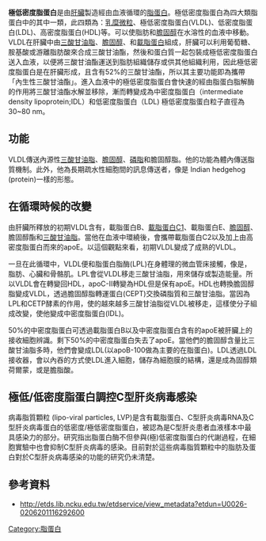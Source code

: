
'''極低密度脂蛋白'''是由[[肝臟|肝臟]]製造經由血液循環的[[脂蛋白|脂蛋白]]。極低密度脂蛋白為四大類脂蛋白中的其中一類，此四類為：[[乳糜微粒|乳糜微粒]]、極低密度脂蛋白(VLDL)、低密度脂蛋白(LDL)、高密度脂蛋白(HDL)等。可以使脂肪和[[膽固醇|膽固醇]]在水溶性的血液中移動。VLDL在肝臟中由[[三酸甘油脂|三酸甘油脂]]、[[膽固醇|膽固醇]]、和[[載脂蛋白|載脂蛋白]]組成，肝臟可以利用葡萄糖、胺基酸或游離脂肪酸來合成三酸甘油酯，然後和蛋白質一起包裝成極低密度脂蛋白送入血液，以便將三酸甘油酯運送到脂肪組織儲存或供其他組織利用，因此極低密度脂蛋白是在肝臟形成，且含有52%的三酸甘油酯，所以其主要功能即為攜帶「內生性三酸甘油酯」。進入血液中的極低密度脂蛋白會快速的經由脂蛋白脂解酶的作用將三酸甘油酯水解並移除，漸而轉變成為中密度脂蛋白（intermediate density lipoprotein;IDL）和低密度脂蛋白（LDL) 極低密度脂蛋白粒子直徑為30~80 nm。

==功能==

VLDL傳送內源性[[三酸甘油脂|三酸甘油脂]]、[[膽固醇|膽固醇]]、[[磷脂|磷脂]]和膽固醇脂。他的功能為體內傳送脂質機制。此外，他為長期疏水性細胞間的訊息傳送者，像是 Indian hedgehog (protein)一樣的形態。

==在循環時候的改變==

由肝臟所釋放的初期VLDL含有，載脂蛋白B、[[載脂蛋白C1|載脂蛋白C1]]、載脂蛋白E、[[膽固醇|膽固醇]]、膽固醇酯和[[三酸甘油脂|三酸甘油脂]]。當他在血液中環繞後，會攜帶載脂蛋白C2以及加上由高密度脂蛋白而來的apoE。以這個觀點來看，初期VLDL變成了成熟的VLDL。

一旦在此循環中，VLDL便和脂蛋白脂酶(LPL)在身體理的微血管床接觸，像是，脂肪、心臟和骨骼肌。LPL會從VLDL移走三酸甘油脂，用來儲存或製造能量。所以VLDL會在轉變回HDL，apoC-II轉變為HDL但是保有apoE。HDL也轉換膽固醇脂變成VLDL，透過膽固醇脂轉運蛋白(CEPT)交換磷脂質和三酸甘油脂。當因為LPL和CETP酵素的作用，使的越來越多三酸甘油脂從VLDL被移走，這樣使分子組成改變，使他變成中密度脂蛋白(IDL)。

50%的中密度脂蛋白可透過載脂蛋白B以及中密度脂蛋白含有的apoE被肝臟上的接收細胞辨識。剩下50%的中密度脂蛋白失去了apoE。當他們的膽固醇含量比三酸甘油脂多時，他們會變成LDL(以apoB-100做為主要的在脂蛋白)。LDL透過LDL接收器，會以內吞的方式使LDL進入細胞，儲存為細胞膜的結構，還是成為固醇類荷爾蒙，或是膽脂酸。

==極低/低密度脂蛋白調控C型肝炎病毒感染==

病毒脂質顆粒 (lipo-viral particles, LVP)是含有載脂蛋白、C型肝炎病毒RNA及C型肝炎病毒蛋白的低密度/極低密度脂蛋白，被認為是C型肝炎患者血液樣本中最具感染力的部分。研究指出脂蛋白酶不但參與(極)低密度脂蛋白的代謝過程，在細胞實驗中也會抑制C型肝炎病毒的感染。目前對於這些病毒脂質顆粒中的脂肪及蛋白對於C型肝炎病毒感染的功能的研究仍未清楚。

==參考資料==
*http://etds.lib.ncku.edu.tw/etdservice/view_metadata?etdun=U0026-0206201116292600 {{Wayback|url=http://etds.lib.ncku.edu.tw/etdservice/view_metadata?etdun=U0026-0206201116292600 |date=20190924233812 }}
{{脂蛋白代谢}}

[[Category:脂蛋白|Category:脂蛋白]]